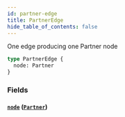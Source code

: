 ```yaml
---
id: partner-edge
title: PartnerEdge
hide_table_of_contents: false
---
```



One edge producing one Partner node

```graphql
type PartnerEdge {
  node: Partner
}
```


### Fields

#### [`node`](#) ([`Partner`](/developers/shared-apis/adminidentity-api/graphql/reference/objects/partner))






